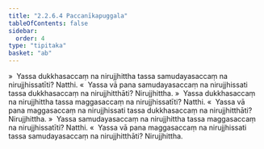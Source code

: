 ```yaml
---
title: "2.2.6.4 Paccanīkapuggala"
tableOfContents: false
sidebar:
  order: 4
type: "tipitaka"
basket: "ab"
---
```



<DynamicBreadcrumb />

<Division number="131">

<Paragraph number="665">
»  Yassa dukkhasaccaṃ na nirujjhittha tassa samudayasaccaṃ na nirujjhissatīti? Natthi.
</Paragraph>

<Paragraph number="666">
«  Yassa vā pana samudayasaccaṃ na nirujjhissati tassa dukkhasaccaṃ na nirujjhitthāti? Nirujjhittha.
</Paragraph>

<Paragraph number="667">
»  Yassa dukkhasaccaṃ na nirujjhittha tassa maggasaccaṃ na nirujjhissatīti? Natthi.
</Paragraph>

<Paragraph number="668">
«  Yassa vā pana maggasaccaṃ na nirujjhissati tassa dukkhasaccaṃ na nirujjhitthāti? Nirujjhittha.
</Paragraph>

</Division>
<Division number="132">

<Paragraph number="669">
»  Yassa samudayasaccaṃ na nirujjhittha tassa maggasaccaṃ na nirujjhissatīti? Natthi.
</Paragraph>

<Paragraph number="670">
«  Yassa vā pana maggasaccaṃ na nirujjhissati tassa samudayasaccaṃ na nirujjhitthāti? Nirujjhittha.
</Paragraph>
</Division>